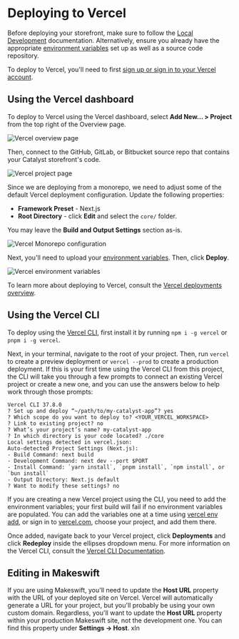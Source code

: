 # Deploying to Vercel

Before deploying your storefront, make sure to follow the [Local Development](/docs/storefront/catalyst/getting-started/local-development) documentation. Alternatively, ensure you already have the appropriate [environment variables](/docs/storefront/catalyst/development/environment-variables) set up as well as a source code repository.

To deploy to Vercel, you'll need to first [sign up or sign in to your Vercel account](https://vercel.com/signup).

## Using the Vercel dashboard

To deploy to Vercel using the Vercel dashboard, select **Add New... > Project** from the top right of the Overview page.

![Vercel overview page](https://storage.googleapis.com/bigcommerce-production-dev-center/images/catalyst/deployment-vercel-overview.jpg)

Then, connect to the GitHub, GitLab, or Bitbucket source repo that contains your Catalyst storefront's code.

![Vercel project page](https://storage.googleapis.com/bigcommerce-production-dev-center/images/catalyst/deployment-vercel-project-page.jpg)

Since we are deploying from a monorepo, we need to adjust some of the default Vercel deployment configuration. Update the following properties:

- **Framework Preset** - Next.js
- **Root Directory** - click **Edit** and select the `core/` folder.

You may leave the **Build and Output Settings** section as-is.

![Vercel Monorepo configuration](https://storage.googleapis.com/bigcommerce-developers/images/deployment-vercel-monorepo-configuration.png)

Next, you'll need to upload your [environment variables](#environment-variables). Then, click **Deploy**.

![Vercel environment variables](https://storage.googleapis.com/bigcommerce-production-dev-center/images/catalyst/deployment-vercel-environment-variables.jpg)

To learn more about deploying to Vercel, consult the [Vercel deployments overview](https://vercel.com/docs/deployments/overview).

## Using the Vercel CLI

To deploy using the [Vercel CLI](https://vercel.com/docs/cli), first install it by running `npm i -g vercel` or `pnpm i -g vercel`.

Next, in your terminal, navigate to the root of your project. Then, run `vercel` to create a preview deployment or `vercel --prod` to create a production deployment. If this is your first time using the Vercel CLI from this project, the CLI will take you through a few prompts to connect an existing Vercel project or create a new one, and you can use the answers below to help work through those prompts:

```
Vercel CLI 37.8.0
? Set up and deploy “~/path/to/my-catalyst-app”? yes
? Which scope do you want to deploy to? <YOUR_VERCEL_WORKSPACE>
? Link to existing project? no
? What’s your project’s name? my-catalyst-app
? In which directory is your code located? ./core
Local settings detected in vercel.json:
Auto-detected Project Settings (Next.js):
- Build Command: next build
- Development Command: next dev --port $PORT
- Install Command: `yarn install`, `pnpm install`, `npm install`, or `bun install`
- Output Directory: Next.js default
? Want to modify these settings? no
```

If you are creating a new Vercel project using the CLI, you need to add the environment variables; your first build will fail if no environment variables are populated. You can add the variables one at a time using [vercel env add](https://vercel.com/docs/cli/env), or sign in to [vercel.com](https://vercel.com), choose your project, and add them there.

Once added, navigate back to your Vercel project, click **Deployments** and click **Redeploy** inside the ellipses dropdown menu. For more information on the Vercel CLI, consult the [Vercel CLI Documentation](https://vercel.com/docs/cli).

## Editing in Makeswift

If you are using Makeswift, you'll need to update the **Host URL** property with the URL of your deployed site on Vercel. Vercel will automatically generate a URL for your project, but you'll probably be using your own custom domain. Regardless, you'll want to update the **Host URL** property within your production Makeswift site, not the development one. You can find this property under **Settings -> Host**. xln
